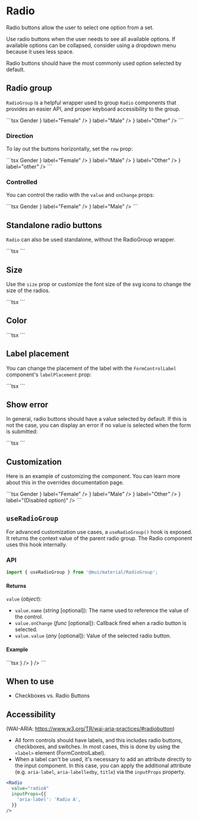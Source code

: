 
# Radio

<p className="description">
  Radio buttons allow the user to select one option from a set.
</p>

Use radio buttons when the user needs to see all available options.
If available options can be collapsed, consider using a dropdown menu because it uses less space.

Radio buttons should have the most commonly used option selected by default.

## Radio group

`RadioGroup` is a helpful wrapper used to group `Radio` components that provides an easier API, and proper keyboard accessibility to the group.

<RadioButtonsGroup />
```tsx
<FormControl component="fieldset">
  <FormLabel component="legend">Gender</FormLabel>
  <RadioGroup
    aria-label="gender"
    defaultValue="female"
    name="radio-buttons-group"
  >
    <FormControlLabel value="female" control={<Radio />} label="Female" />
    <FormControlLabel value="male" control={<Radio />} label="Male" />
    <FormControlLabel value="other" control={<Radio />} label="Other" />
  </RadioGroup>
</FormControl>
```

### Direction

To lay out the buttons horizontally, set the `row` prop:

<RowRadioButtonsGroup />
```tsx
<FormControl component="fieldset">
  <FormLabel component="legend">Gender</FormLabel>
  <RadioGroup row aria-label="gender" name="row-radio-buttons-group">
    <FormControlLabel value="female" control={<Radio />} label="Female" />
    <FormControlLabel value="male" control={<Radio />} label="Male" />
    <FormControlLabel value="other" control={<Radio />} label="Other" />
    <FormControlLabel
      value="disabled"
      disabled
      control={<Radio />}
      label="other"
    />
  </RadioGroup>
</FormControl>
```

### Controlled

You can control the radio with the `value` and `onChange` props:

<ControlledRadioButtonsGroup />
```tsx
<FormControl component="fieldset">
  <FormLabel component="legend">Gender</FormLabel>
  <RadioGroup
    aria-label="gender"
    name="controlled-radio-buttons-group"
    value={value}
    onChange={handleChange}
  >
    <FormControlLabel value="female" control={<Radio />} label="Female" />
    <FormControlLabel value="male" control={<Radio />} label="Male" />
  </RadioGroup>
</FormControl>
```

## Standalone radio buttons

`Radio` can also be used standalone, without the RadioGroup wrapper.

<RadioButtons />
```tsx
<Radio
  checked={selectedValue === 'a'}
  onChange={handleChange}
  value="a"
  name="radio-buttons"
  inputProps={{ 'aria-label': 'A' }}
/>
<Radio
  checked={selectedValue === 'b'}
  onChange={handleChange}
  value="b"
  name="radio-buttons"
  inputProps={{ 'aria-label': 'B' }}
/>
```

## Size

Use the `size` prop or customize the font size of the svg icons to change the size of the radios.

<SizeRadioButtons />
```tsx
<Radio {...controlProps('a')} size="small" />
<Radio {...controlProps('b')} />
<Radio
  {...controlProps('c')}
  sx={{
    '& .MuiSvgIcon-root': {
      fontSize: 28,
    },
  }}
/>
```

## Color

<ColorRadioButtons />
```tsx
<Radio {...controlProps('a')} />
<Radio {...controlProps('b')} color="secondary" />
<Radio {...controlProps('c')} color="success" />
<Radio {...controlProps('d')} color="default" />
<Radio
  {...controlProps('e')}
  sx={{
    color: pink[800],
    '&.Mui-checked': {
      color: pink[600],
    },
  }}
/>
```

## Label placement

You can change the placement of the label with the `FormControlLabel` component's `labelPlacement` prop:

<FormControlLabelPlacement />
```tsx
<FormControlLabelPlacement />
```

## Show error

In general, radio buttons should have a value selected by default. If this is not the case, you can display an error if no value is selected when the form is submitted:

<ErrorRadios />
```tsx
<ErrorRadios />
```

## Customization

Here is an example of customizing the component.
You can learn more about this in the overrides documentation page.

<CustomizedRadios />
```tsx
<FormControl component="fieldset">
  <FormLabel component="legend">Gender</FormLabel>
  <RadioGroup
    defaultValue="female"
    aria-label="gender"
    name="customized-radios"
  >
    <FormControlLabel value="female" control={<BpRadio />} label="Female" />
    <FormControlLabel value="male" control={<BpRadio />} label="Male" />
    <FormControlLabel value="other" control={<BpRadio />} label="Other" />
    <FormControlLabel
      value="disabled"
      disabled
      control={<BpRadio />}
      label="(Disabled option)"
    />
  </RadioGroup>
</FormControl>
```

## `useRadioGroup`

For advanced customization use cases, a `useRadioGroup()` hook is exposed.
It returns the context value of the parent radio group.
The Radio component uses this hook internally.

### API

```jsx
import { useRadioGroup } from '@mui/material/RadioGroup';
```

#### Returns

`value` (_object_):

- `value.name` (_string_ [optional]): The name used to reference the value of the control.
- `value.onChange` (_func_ [optional]): Callback fired when a radio button is selected.
- `value.value` (_any_ [optional]): Value of the selected radio button.

#### Example

<UseRadioGroup />
```tsx
<RadioGroup name="use-radio-group" defaultValue="first">
  <MyFormControlLabel value="first" label="First" control={<Radio />} />
  <MyFormControlLabel value="second" label="Second" control={<Radio />} />
</RadioGroup>
```

## When to use

- Checkboxes vs. Radio Buttons

## Accessibility

(WAI-ARIA: https://www.w3.org/TR/wai-aria-practices/#radiobutton)

- All form controls should have labels, and this includes radio buttons, checkboxes, and switches. In most cases, this is done by using the `<label>` element (FormControlLabel).
- When a label can't be used, it's necessary to add an attribute directly to the input component.
  In this case, you can apply the additional attribute (e.g. `aria-label`, `aria-labelledby`, `title`) via the `inputProps` property.

```jsx
<Radio
  value="radioA"
  inputProps={{
    'aria-label': 'Radio A',
  }}
/>
```
